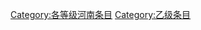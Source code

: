 {{catmore1|[[Wikipedia:河南专题|Wikipedia:河南专题]]}}
{{Articles by Importance| topic=河南 | importance= }}
{{Articles by Quality|topic=河南}}
{{CategoryTOC}}

[[Category:各等级河南条目|Category:各等级河南条目]]
[[Category:乙级条目|Category:乙级条目]]